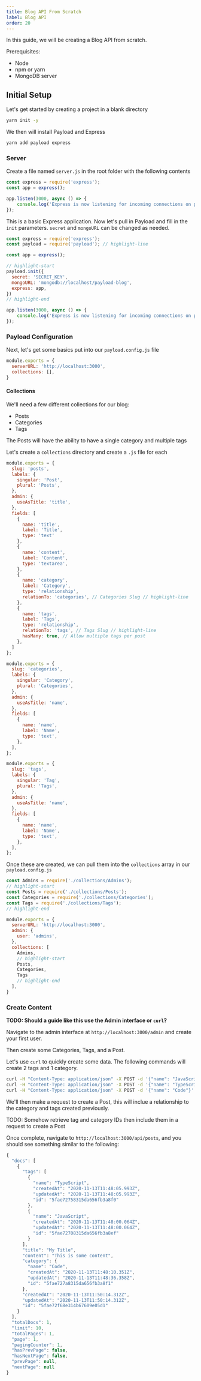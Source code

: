 ```yaml
---
title: Blog API From Scratch
label: Blog API
order: 20
---
```


In this guide, we will be creating a Blog API from scratch.

Prerequisites:

- Node
- npm or yarn
- MongoDB server

## Initial Setup

Let's get started by creating a project in a blank directory

```sh
yarn init -y
```

We then will install Payload and Express

```sh
yarn add payload express
```

### Server

Create a file named `server.js` in the root folder with the following contents

```js
const express = require('express');
const app = express();

app.listen(3000, async () => {
	console.log('Express is now listening for incoming connections on port 3000.');
});
```

This is a basic Express application. Now let's pull in Payload and fill in the `init` parameters. `secret` and `mongoURL` can be changed as needed.

```js
const express = require('express');
const payload = require('payload'); // highlight-line

const app = express();

// highlight-start
payload.init({
  secret: 'SECRET_KEY',
  mongoURL: 'mongodb://localhost/payload-blog',
  express: app,
})
// highlight-end

app.listen(3000, async () => {
	console.log('Express is now listening for incoming connections on port 3000.');
});
```

### Payload Configuration

Next, let's get some basics put into our `payload.config.js` file

```js
module.exports = {
  serverURL: 'http://localhost:3000',
  collections: [],
}
```

#### Collections

We'll need a few different collections for our blog:

- Posts
- Categories
- Tags

The Posts will have the ability to have a single category and multiple tags

Let's create a `collections` directory and create a `.js` file for each

```js:title=Posts.js
module.exports = {
  slug: 'posts',
  labels: {
    singular: 'Post',
    plural: 'Posts',
  },
  admin: {
    useAsTitle: 'title',
  },
  fields: [
    {
      name: 'title',
      label: 'Title',
      type: 'text'
    },
    {
      name: 'content',
      label: 'Content',
      type: 'textarea',
    },
    {
      name: 'category',
      label: 'Category',
      type: 'relationship',
      relationTo: 'categories', // Categories Slug // highlight-line
    },
    {
      name: 'tags',
      label: 'Tags',
      type: 'relationship',
      relationTo: 'tags', // Tags Slug // highlight-line
      hasMany: true, // Allow multiple tags per post
    },
  ]
};
```

```js:title=Categories.js
module.exports = {
  slug: 'categories',
  labels: {
    singular: 'Category',
    plural: 'Categories',
  },
  admin: {
    useAsTitle: 'name',
  },
  fields: [
    {
      name: 'name',
      label: 'Name',
      type: 'text',
    },
  ],
};
```

```js:title=Tags.js
module.exports = {
  slug: 'tags',
  labels: {
    singular: 'Tag',
    plural: 'Tags',
  },
  admin: {
    useAsTitle: 'name',
  },
  fields: [
    {
      name: 'name',
      label: 'Name',
      type: 'text',
    },
  ],
};
```

Once these are created, we can pull them into the `collections` array in our `payload.config.js`

```js:title=payload.config.js
const Admins = require('./collections/Admins');
// highlight-start
const Posts = require('./collections/Posts');
const Categories = require('./collections/Categories');
const Tags = require('./collections/Tags');
// highlight-end

module.exports = {
  serverURL: 'http://localhost:3000',
  admin: {
    user: 'admins',
  },
  collections: [
    Admins,
    // highlight-start
    Posts,
    Categories,
    Tags
    // highlight-end
  ],
}
```

### Create Content

**TODO: Should a guide like this use the Admin interface or `curl`?**

Navigate to the admin interface at `http://localhost:3000/admin` and create your first user.

Then create some Categories, Tags, and a Post.

Let's use `curl` to quickly create some data. The following commands will create 2 tags and 1 category.

```sh
curl -H "Content-Type: application/json" -X POST -d '{"name": "JavaScript"}' http://localhost:3000/api/tags
curl -H "Content-Type: application/json" -X POST -d '{"name": "TypeScript"}' http://localhost:3000/api/tags
curl -H "Content-Type: application/json" -X POST -d '{"name": "Code"}' http://localhost:3000/api/categories
```

We'll then make a request to create a Post, this will inclue a relationship to the category and tags created previously.

TODO: Somehow retrieve tag and category IDs then include them in a request to create a Post

Once complete, navigate to `http://localhost:3000/api/posts`, and you should see something similar to the following:

```js
{
  "docs": [
    {
      "tags": [
        {
          "name": "TypeScript",
          "createdAt": "2020-11-13T11:48:05.993Z",
          "updatedAt": "2020-11-13T11:48:05.993Z",
          "id": "5fae72758315da656fb3a8f0"
        },
        {
          "name": "JavaScript",
          "createdAt": "2020-11-13T11:48:00.064Z",
          "updatedAt": "2020-11-13T11:48:00.064Z",
          "id": "5fae72708315da656fb3a8ef"
        }
      ],
      "title": "My Title",
      "content": "This is some content",
      "category": {
        "name": "Code",
        "createdAt": "2020-11-13T11:48:10.351Z",
        "updatedAt": "2020-11-13T11:48:36.358Z",
        "id": "5fae727a8315da656fb3a8f1"
      },
      "createdAt": "2020-11-13T11:50:14.312Z",
      "updatedAt": "2020-11-13T11:50:14.312Z",
      "id": "5fae72f68e314b67609e05d1"
    }
  ],
  "totalDocs": 1,
  "limit": 10,
  "totalPages": 1,
  "page": 1,
  "pagingCounter": 1,
  "hasPrevPage": false,
  "hasNextPage": false,
  "prevPage": null,
  "nextPage": null
}
```

